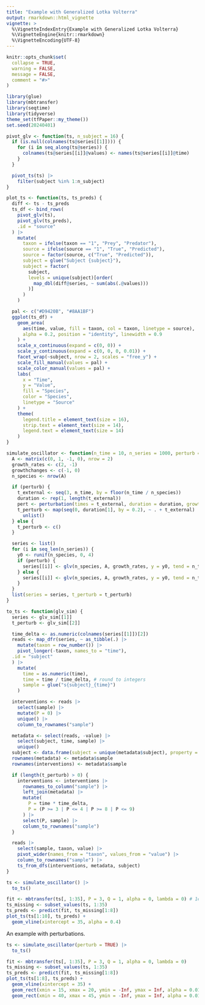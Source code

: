```yaml
---
title: "Example with Generalized Lotka Volterra"
output: rmarkdown::html_vignette
vignette: >
  %\VignetteIndexEntry{Example with Generalized Lotka Volterra}
  %\VignetteEngine{knitr::rmarkdown}
  %\VignetteEncoding{UTF-8}
---
```


```r
knitr::opts_chunk$set(
  collapse = TRUE,
  warning = FALSE,
  message = FALSE,
  comment = "#>"
)
```

```r
library(glue)
library(mbtransfer)
library(seqtime)
library(tidyverse)
theme_set(tfPaper::my_theme())
set.seed(20240401)

pivot_glv <- function(ts, n_subject = 16) {
  if (is.null(colnames(ts@series[[1]]))) {
    for (i in seq_along(ts@series)) {
      colnames(ts@series[[i]]@values) <- names(ts@series[[i]]@time)
    }
  }

  pivot_ts(ts) |>
    filter(subject %in% 1:n_subject)
}

plot_ts <- function(ts, ts_preds) {
  diff <- ts - ts_preds
  ts_df <- bind_rows(
    pivot_glv(ts),
    pivot_glv(ts_preds),
    .id = "source"
  ) |>
    mutate(
      taxon = ifelse(taxon == "1", "Prey", "Predator"),
      source = ifelse(source == "1", "True", "Predicted"),
      source = factor(source, c("True", "Predicted")),
      subject = glue("Subject {subject}"),
      subject = factor(
        subject,
        levels = unique(subject)[order(
          map_dbl(diff@series, ~ sum(abs(.@values)))
        )]
      )
    )

  pal <- c("#D9420B", "#8AA1BF")
  ggplot(ts_df) +
    geom_area(
      aes(time, value, fill = taxon, col = taxon, linetype = source),
      alpha = 0.2, position = "identity", linewidth = 0.9
    ) +
    scale_x_continuous(expand = c(0, 0)) +
    scale_y_continuous(expand = c(0, 0, 0, 0.01)) +
    facet_wrap(~subject, nrow = 2, scales = "free_y") +
    scale_fill_manual(values = pal) +
    scale_color_manual(values = pal) +
    labs(
      x = "Time", 
      y = "Value", 
      fill = "Species", 
      color = "Species", 
      linetype = "Source"
    ) +
    theme(
      legend.title = element_text(size = 16),
      strip.text = element_text(size = 14),
      legend.text = element_text(size = 14)
    )
}

simulate_oscillator <- function(n_time = 10, n_series = 1000, perturb = FALSE) {
  A <- matrix(c(0, 1, -1, 0), nrow = 2)
  growth_rates <- c(2, -1)
  growthchanges <- c(-1, 0)
  n_species <- nrow(A)

  if (perturb) {
    t_external <- seq(3, n_time, by = floor(n_time / n_species))
    duration <- rep(1, length(t_external))
    pert <- perturbation(times = t_external, duration = duration, growthchanges = growthchanges)
    t_perturb <- map(seq(0, duration[1], by = 0.2), ~ . + t_external) |>
      unlist()
  } else {
    t_perturb <- c()
  }

  series <- list()
  for (i in seq_len(n_series)) {
    y0 <- runif(n_species, 0, 4)
    if (perturb) {
      series[[i]] <- glv(n_species, A, growth_rates, y = y0, tend = n_time, tstep = 0.2, perturb = pert)
    } else {
      series[[i]] <- glv(n_species, A, growth_rates, y = y0, tend = n_time, tstep = 0.2)
    }
  }
  list(series = series, t_perturb = t_perturb)
}

to_ts <- function(glv_sim) {
  series <- glv_sim[[1]]
  t_perturb <- glv_sim[[2]]

  time_delta <- as.numeric(colnames(series[[1]])[2])
  reads <- map_dfr(series, ~ as_tibble(.) |>
    mutate(taxon = row_number()) |>
    pivot_longer(-taxon, names_to = "time"),
  .id = "subject"
  ) |>
    mutate(
      time = as.numeric(time),
      time = time / time_delta, # round to integers
      sample = glue("s{subject}_{time}")
    )

  interventions <- reads |>
    select(sample) |>
    mutate(P = 0) |>
    unique() |>
    column_to_rownames("sample")

  metadata <- select(reads, -value) |>
    select(subject, time, sample) |>
    unique()
  subject <- data.frame(subject = unique(metadata$subject), property = 0)
  rownames(metadata) <- metadata$sample
  rownames(interventions) <- metadata$sample

  if (length(t_perturb) > 0) {
    interventions <- interventions |>
      rownames_to_column("sample") |>
      left_join(metadata) |>
      mutate(
        P = time * time_delta,
        P = (P >= 3 | P <= 4 | P >= 8 | P <= 9)
      ) |>
      select(P, sample) |>
      column_to_rownames("sample")
  }

  reads |>
    select(sample, taxon, value) |>
    pivot_wider(names_from = "taxon", values_from = "value") |>
    column_to_rownames("sample") |>
    ts_from_dfs(interventions, metadata, subject)
}
```

```r
ts <- simulate_oscillator() |>
  to_ts()

fit <- mbtransfer(ts[, 1:35], P = 3, Q = 1, alpha = 0, lambda = 0) # 1e-6)
ts_missing <- subset_values(ts, 1:35)
ts_preds <- predict(fit, ts_missing[1:8])
plot_ts(ts[1:10], ts_preds) +
  geom_vline(xintercept = 35, alpha = 0.4)
```

An example with perturbations.

```r
ts <- simulate_oscillator(perturb = TRUE) |>
  to_ts()

fit <- mbtransfer(ts[, 1:35], P = 3, Q = 1, alpha = 0, lambda = 0)
ts_missing <- subset_values(ts, 1:35)
ts_preds <- predict(fit, ts_missing[1:8])
plot_ts(ts[1:8], ts_preds) +
  geom_vline(xintercept = 35) +
  geom_rect(xmin = 15, xmax = 20, ymin = -Inf, ymax = Inf, alpha = 0.01, fill = "#f6f6f6") +
  geom_rect(xmin = 40, xmax = 45, ymin = -Inf, ymax = Inf, alpha = 0.01, fill = "#f6f6f6")
```
